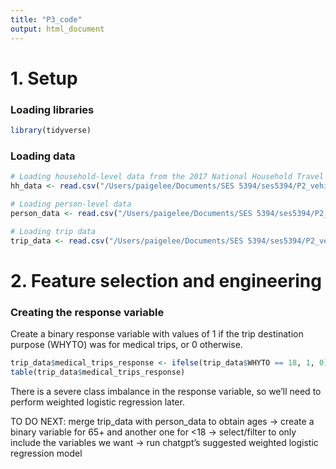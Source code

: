 ```yaml
---
title: "P3_code"
output: html_document
---
```


# 1. Setup

### Loading libraries

```r
library(tidyverse)
```

### Loading data

```r
# Loading household-level data from the 2017 National Household Travel Survey (NHTS)
hh_data <- read.csv("/Users/paigelee/Documents/SES 5394/ses5394/P2_vehicle_availability/data/hhpub.csv")

# Loading person-level data
person_data <- read.csv("/Users/paigelee/Documents/SES 5394/ses5394/P2_vehicle_availability/data/perpub.csv")

# Loading trip data
trip_data <- read.csv("/Users/paigelee/Documents/SES 5394/ses5394/P2_vehicle_availability/data/trippub.csv")
```

# 2. Feature selection and engineering

### Creating the response variable

Create a binary response variable with values of 1 if the trip destination purpose (WHYTO) was for medical trips, or 0 otherwise.

```r
trip_data$medical_trips_response <- ifelse(trip_data$WHYTO == 18, 1, 0)
table(trip_data$medical_trips_response)
```

There is a severe class imbalance in the response variable, so we'll need to perform weighted logistic regression later.

TO DO NEXT: merge trip_data with person_data to obtain ages -> create a binary variable for 65+ and another one for <18 -> select/filter to only include the variables we want -> run chatgpt's suggested weighted logistic regression model 

